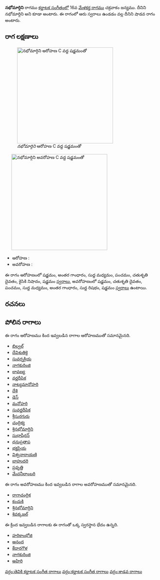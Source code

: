 {{Infobox ragam
	| name          	= నభోమార్గిని
	| synonym	    	= నభోమార్గిని
	| mela          	= 
	| chakra        	= 
	| janaka        	= 
	| type          	= శాడవ
	| arohanam      	= {{svaraC|S|G3|M1|P|D2|N2|S'}} 
	| avarohanam    	= {{svaraC|S'|D2|P|M1|G3|R1|S}}
	| jeeva         	=
	| chhaya        	=
	| nyasa         	=
	| vishesha      	= 
	| equivalent  		= 
}}
{{కర్ణాటక సంగీత రాగాలు}}
'''నభోమార్గిని''' రాగము [[కర్ణాటక సంగీతం]]లో 16వ [[మేళకర్త రాగము]] చక్రవాకం జన్యము. దీనిని నభోమార్గిని అని కూడా అంటారు. ఈ రాగంలో ఆరు స్వరాలు ఉండడం వల్ల దీనిని షాడవ రాగం అంటారు.


==రాగ లక్షణాలు==
[[Image:nabhomargini_ar_kb2wiki.png|thumb|right|316px|''నభోమార్గిని'' ఆరోహణ C వద్ద షడ్జమంతో]]
	[[Image:nabhomargini_av_kb2wiki.png|thumb|right|316px|''నభోమార్గిని'' అవరోహణ C వద్ద షడ్జమంతో]]

* ఆరోహణ : {{svaraC|S|G3|M1|P|D2|N2|S'}} 
* అవరోహణ : {{svaraC|S'|D2|P|M1|G3|R1|S}}

ఈ రాగం ఆరోహణంలో షడ్జమం, అంతర గాంధారం, సుద్ద మధ్యమం, పంచమం, చతుశృతి దైవతం, కైసికి నిషాదం, షడ్జమం [[స్వరాలు]], అవరోహణంలో షడ్జమం, చతుశృతి దైవతం, పంచమం, సుద్ద మధ్యమం, అంతర గాంధారం, సుద్ద  రిషభం, షడ్జమం [[స్వరాలు]] ఉంటాయి.

==రచనలు==



==పోలిన రాగాలు==
ఈ రాగం ఆరోహణము కింద ఇవ్వబడిన రాగాల ఆరోహణముతో సమానమైనది.
* [[బిల్వల్]]
* [[దేవిశుతికై]]
* [[సువర్నక్రియ]]
* [[నాగకురింజి]]
* [[లావణ్య]]
* [[వర్ణదీపిక]]
* [[నాట్యమానోహరి]]
* [[దేశి]]
* [[డెస్]]
* [[మనోహరి]]
* [[సువర్ణదీపిక]]
* [[శ్రీసురగురు]]
* [[చంద్రిక్య]]
* [[శ్రినభోమార్గిని]]
* [[సుధాషీరన్]]
* [[ధనుప్రతాప]]
* [[భక్తప్రియ]]
* [[విశ్వనారాయణి]]
* [[బాహుదరి]]
* [[ప్రవృత్తి]]
* [[మేచనీలాంబరి]]

ఈ రాగం అవరోహణము కింద ఇవ్వబడిన రాగాల అవరోహణముతో సమానమైనది.
* [[రాగాచంద్రిక]]
* [[కంచుకి]]
* [[శ్రినభోమార్గిని]]
* [[శివక్కజల్]]

ఈ క్రింద ఇవ్వబడిన రాగాలకు ఈ రాగంతో ఒక్క స్వరస్థాన భేదం ఉన్నది.
* [[హరికాంభోజి]]
* [[ఆనంద]]
* [[కేదారగౌళ]]
* [[నాగకురింజి]]
* [[ఆహిరి]]



[[వర్గం:తెవికి కర్ణాటక సంగీత రాగాలు]]
[[వర్గం:కర్ణాటక సంగీత రాగాలు]]
[[వర్గం:శాడవ రాగాలు]]